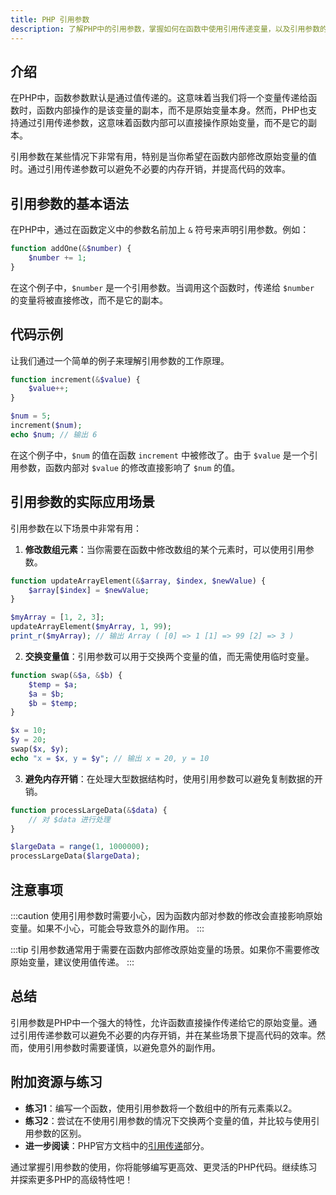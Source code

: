 ```yaml
---
title: PHP 引用参数
description: 了解PHP中的引用参数，掌握如何在函数中使用引用传递变量，以及引用参数的实际应用场景。
---
```


## 介绍

在PHP中，函数参数默认是通过值传递的。这意味着当我们将一个变量传递给函数时，函数内部操作的是该变量的副本，而不是原始变量本身。然而，PHP也支持通过引用传递参数，这意味着函数内部可以直接操作原始变量，而不是它的副本。

引用参数在某些情况下非常有用，特别是当你希望在函数内部修改原始变量的值时。通过引用传递参数可以避免不必要的内存开销，并提高代码的效率。

## 引用参数的基本语法

在PHP中，通过在函数定义中的参数名前加上 `&` 符号来声明引用参数。例如：

```php
function addOne(&$number) {
    $number += 1;
}
```

在这个例子中，`$number` 是一个引用参数。当调用这个函数时，传递给 `$number` 的变量将被直接修改，而不是它的副本。

## 代码示例

让我们通过一个简单的例子来理解引用参数的工作原理。

```php
function increment(&$value) {
    $value++;
}

$num = 5;
increment($num);
echo $num; // 输出 6
```

在这个例子中，`$num` 的值在函数 `increment` 中被修改了。由于 `$value` 是一个引用参数，函数内部对 `$value` 的修改直接影响了 `$num` 的值。

## 引用参数的实际应用场景

引用参数在以下场景中非常有用：

1. **修改数组元素**：当你需要在函数中修改数组的某个元素时，可以使用引用参数。

```php
function updateArrayElement(&$array, $index, $newValue) {
    $array[$index] = $newValue;
}

$myArray = [1, 2, 3];
updateArrayElement($myArray, 1, 99);
print_r($myArray); // 输出 Array ( [0] => 1 [1] => 99 [2] => 3 )
```

2. **交换变量值**：引用参数可以用于交换两个变量的值，而无需使用临时变量。

```php
function swap(&$a, &$b) {
    $temp = $a;
    $a = $b;
    $b = $temp;
}

$x = 10;
$y = 20;
swap($x, $y);
echo "x = $x, y = $y"; // 输出 x = 20, y = 10
```

3. **避免内存开销**：在处理大型数据结构时，使用引用参数可以避免复制数据的开销。

```php
function processLargeData(&$data) {
    // 对 $data 进行处理
}

$largeData = range(1, 1000000);
processLargeData($largeData);
```

## 注意事项

:::caution
使用引用参数时需要小心，因为函数内部对参数的修改会直接影响原始变量。如果不小心，可能会导致意外的副作用。
:::

:::tip
引用参数通常用于需要在函数内部修改原始变量的场景。如果你不需要修改原始变量，建议使用值传递。
:::

## 总结

引用参数是PHP中一个强大的特性，允许函数直接操作传递给它的原始变量。通过引用传递参数可以避免不必要的内存开销，并在某些场景下提高代码的效率。然而，使用引用参数时需要谨慎，以避免意外的副作用。

## 附加资源与练习

- **练习1**：编写一个函数，使用引用参数将一个数组中的所有元素乘以2。
- **练习2**：尝试在不使用引用参数的情况下交换两个变量的值，并比较与使用引用参数的区别。
- **进一步阅读**：PHP官方文档中的[引用传递](https://www.php.net/manual/zh/language.references.pass.php)部分。

通过掌握引用参数的使用，你将能够编写更高效、更灵活的PHP代码。继续练习并探索更多PHP的高级特性吧！